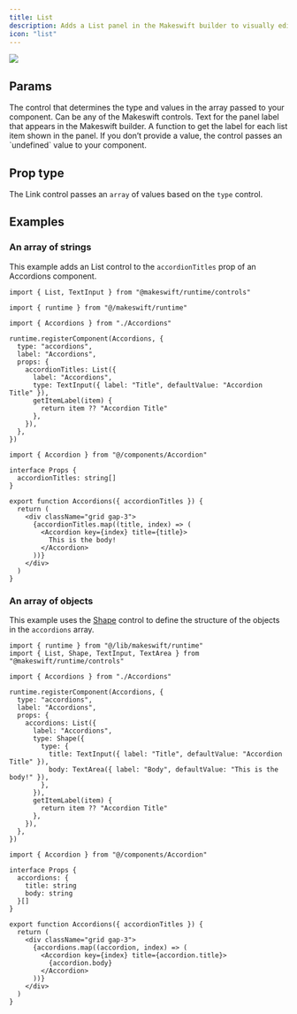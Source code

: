 ```yaml
---
title: List
description: Adds a List panel in the Makeswift builder to visually edit an `array` of items.
icon: "list"
---
```


<Frame type="glass" caption="">
  <img src="/images/list-panel.png" />
</Frame>

## Params

<ParamField query="type" type="Control" required>
  The control that determines the type and values in the array passed to your
  component. Can be any of the Makeswift controls.
</ParamField>

<ParamField query="label" type="string" default="List">
  Text for the panel label that appears in the Makeswift builder.
</ParamField>

<ParamField query="getItemLabel" type="(item: T) => string">
  A function to get the label for each list item shown in the panel. If you
  don’t provide a value, the control passes an `undefined` value to your
  component.
</ParamField>

## Prop type

The Link control passes an `array` of values based on the `type` control.

## Examples

### An array of strings

This example adds an List control to the `accordionTitles` prop of an Accordions component.

<CodeGroup>

```tsx Accordions.makeswift.ts
import { List, TextInput } from "@makeswift/runtime/controls"

import { runtime } from "@/makeswift/runtime"

import { Accordions } from "./Accordions"

runtime.registerComponent(Accordions, {
  type: "accordions",
  label: "Accordions",
  props: {
    accordionTitles: List({
      label: "Accordions",
      type: TextInput({ label: "Title", defaultValue: "Accordion Title" }),
      getItemLabel(item) {
        return item ?? "Accordion Title"
      },
    }),
  },
})
```

```tsx Accordions.tsx
import { Accordion } from "@/components/Accordion"

interface Props {
  accordionTitles: string[]
}

export function Accordions({ accordionTitles }) {
  return (
    <div className="grid gap-3">
      {accordionTitles.map((title, index) => (
        <Accordion key={index} title={title}>
          This is the body!
        </Accordion>
      ))}
    </div>
  )
}
```

</CodeGroup>

### An array of objects

This example uses the [Shape](/reference/controls/shape) control to define the structure of the objects in the `accordions` array.

<CodeGroup>

```tsx Accordions.makeswift.ts
import { runtime } from "@/lib/makeswift/runtime"
import { List, Shape, TextInput, TextArea } from "@makeswift/runtime/controls"

import { Accordions } from "./Accordions"

runtime.registerComponent(Accordions, {
  type: "accordions",
  label: "Accordions",
  props: {
    accordions: List({
      label: "Accordions",
      type: Shape({
        type: {
          title: TextInput({ label: "Title", defaultValue: "Accordion Title" }),
          body: TextArea({ label: "Body", defaultValue: "This is the body!" }),
        },
      }),
      getItemLabel(item) {
        return item ?? "Accordion Title"
      },
    }),
  },
})
```

```tsx Accordions.tsx
import { Accordion } from "@/components/Accordion"

interface Props {
  accordions: {
    title: string
    body: string
  }[]
}

export function Accordions({ accordionTitles }) {
  return (
    <div className="grid gap-3">
      {accordions.map((accordion, index) => (
        <Accordion key={index} title={accordion.title}>
          {accordion.body}
        </Accordion>
      ))}
    </div>
  )
}
```

</CodeGroup>
